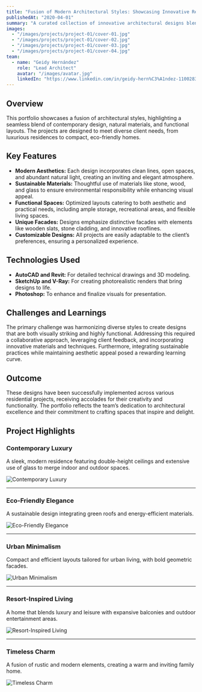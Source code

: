 ```yaml
---
title: "Fusion of Modern Architectural Styles: Showcasing Innovative Residential Designs"
publishedAt: "2020-04-01"
summary: "A curated collection of innovative architectural designs blending modern aesthetics, sustainable principles, and functional layouts for residential projects."
images:
  - "/images/projects/project-01/cover-01.jpg"
  - "/images/projects/project-01/cover-02.jpg"
  - "/images/projects/project-01/cover-03.jpg"
  - "/images/projects/project-01/cover-04.jpg"
team:
  - name: "Geidy Hernández"
    role: "Lead Architect"
    avatar: "/images/avatar.jpg"
    linkedIn: "https://www.linkedin.com/in/geidy-hern%C3%A1ndez-110028325/"
---
```


## Overview

This portfolio showcases a fusion of architectural styles, highlighting a seamless blend of contemporary design, natural materials, and functional layouts. The projects are designed to meet diverse client needs, from luxurious residences to compact, eco-friendly homes.

## Key Features

- **Modern Aesthetics:** Each design incorporates clean lines, open spaces, and abundant natural light, creating an inviting and elegant atmosphere.
- **Sustainable Materials:** Thoughtful use of materials like stone, wood, and glass to ensure environmental responsibility while enhancing visual appeal.
- **Functional Spaces:** Optimized layouts catering to both aesthetic and practical needs, including ample storage, recreational areas, and flexible living spaces.
- **Unique Facades:** Designs emphasize distinctive facades with elements like wooden slats, stone cladding, and innovative rooflines.
- **Customizable Designs:** All projects are easily adaptable to the client’s preferences, ensuring a personalized experience.

## Technologies Used

- **AutoCAD and Revit:** For detailed technical drawings and 3D modeling.
- **SketchUp and V-Ray:** For creating photorealistic renders that bring designs to life.
- **Photoshop:** To enhance and finalize visuals for presentation.

## Challenges and Learnings

The primary challenge was harmonizing diverse styles to create designs that are both visually striking and highly functional. Addressing this required a collaborative approach, leveraging client feedback, and incorporating innovative materials and techniques. Furthermore, integrating sustainable practices while maintaining aesthetic appeal posed a rewarding learning curve.

## Outcome

These designs have been successfully implemented across various residential projects, receiving accolades for their creativity and functionality. The portfolio reflects the team’s dedication to architectural excellence and their commitment to crafting spaces that inspire and delight.

## Project Highlights

### Contemporary Luxury

A sleek, modern residence featuring double-height ceilings and extensive use of glass to merge indoor and outdoor spaces.

![Contemporary Luxury](sandbox:/)

---

### Eco-Friendly Elegance

A sustainable design integrating green roofs and energy-efficient materials.

![Eco-Friendly Elegance](sandbox:/images/projects/project-01/cover-04.jpg)

---

### Urban Minimalism

Compact and efficient layouts tailored for urban living, with bold geometric facades.

![Urban Minimalism](sandbox:/images/projects/project-01/cover-04.jpg)

---

### Resort-Inspired Living

A home that blends luxury and leisure with expansive balconies and outdoor entertainment areas.

![Resort-Inspired Living](sandbox:/images/projects/project-01/cover-04.jpg)

---

### Timeless Charm

A fusion of rustic and modern elements, creating a warm and inviting family home.

![Timeless Charm](sandbox:/)
